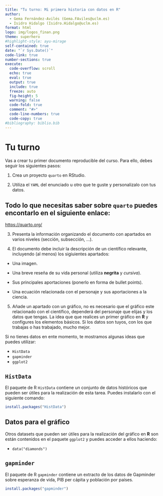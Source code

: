 ```yaml
---
title: "Tu turno: Mi primera historia con datos en R"
author:
  - Gema Fernández-Avilés (Gema.FAviles@uclm.es)
  - Isidro Hidalgo (Isidro.Hidalgo@uclm.es)
format: html
logo: img/logos_finan.png
theme: superhero
#highlight-style: ayu-mirage
self-contained: true
date: "`r Sys.Date()`"
code-link: true
number-sections: true
execute:
  code-overflow: scroll
  echo: true
  eval: true
  output: true
  include: true
  freeze: auto
  fig-height: 5
  warning: false
  code-fold: true
  comment: "#>"
  code-line-numbers: true
  code-copy: true
#bibliography: biblio.bib
---
```




# Tu turno
  
Vas a crear tu primer documento reproducible del curso. Para ello, debes seguir los siguientes pasos:

1. Crea un proyecto `quarto` en RStudio.

2. Utiliza el `YAML` del enunciado u otro que te guste y personalizalo con tus datos.

::: {.callout-tip}

## Todo lo que necesitas saber sobre `quarto` puedes encontarlo en el siguiente enlace:

[https://quarto.org/](https://quarto.org/)

:::


3. Presenta la información organizando el documento con apartados en varios niveles (sección, subsección, ...).

4. El documento debe incluir la descripción de un científico relevante, incluyendo (al menos) los sigiuientes apartados:

-	Una imagen.

-	Una breve reseña de su vida personal (utiliza **negrita** y *cursiva*).

-	Sus principales aportaciones (ponerlo en forma de bullet points).

-	Una ecuación relacionada con el personaje y sus aportaciones a la ciencia.

5. Añade un apartado con un gráfico, no es necesario que el gráfico este relacionado con el científico, dependerá del personaje que elijas y los datos que tengas. La idea que que realices un primer gráfico en **R** y configures los elementos básicos. Si los datos son tuyos, con los que trabajas o has trabajado, mucho mejor.  

Si no tienes datos en ente momento, te mostramos algunas ideas que puedes utilizar:

  - `HistData`
  - `gapminder`
  - `ggplot2`

::: {.callout-warning}

## `HistData`

El paquete de R `HistData` contiene un conjunto de datos históricos que pueden ser útiles para la realización de esta tarea. Puedes instalarlo con el siguiente comando:

```r
install.packages("HistData")
```
:::



::: {.callout-warning}

## Datos para el gráfico

Otros datasets que pueden ser útiles para la realización del gráfico en **R** son están contenidos en el paquete `ggplot2` y puedes acceder a ellos haciendo:

- `data("diamonds")`

:::


::: {.callout-warning}

## `gapminder`

El paquete de R `gapminder` contiene un extracto de los datos de Gapminder sobre esperanza de vida, PIB per cápita y población por países.

```r
install.packages("gapminder")
```
:::



